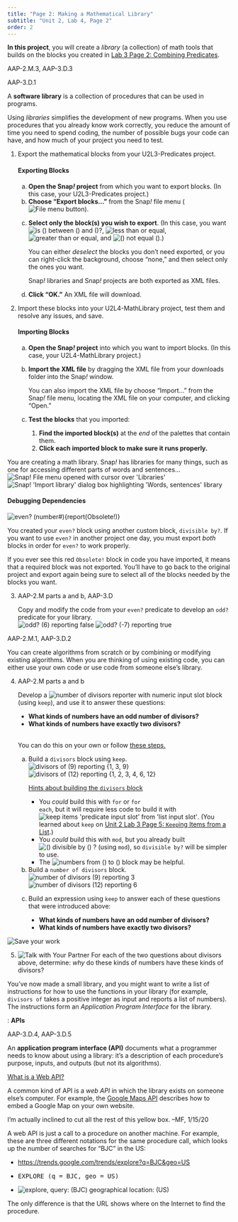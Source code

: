 ```yaml
---
title: "Page 2: Making a Mathematical Library"
subtitle: "Unit 2, Lab 4, Page 2"
order: 2
---
```


::: learn
<strong>In this project</strong>, you will create a <em>library</em> (a
collection) of math tools that builds on the blocks you created in
<a href="/unit-2/lab-3/2-combining-predicates.html" title="Lab 3 Page 2: Combining Predicates">Lab
3 Page 2: Combining Predicates</a>.
:::

::: ap-standard
AAP-2.M.3, AAP-3.D.3
:::

::: vocabBig
::: commentBig
AAP-3.D.1
:::

<p>A <strong>software library</strong> is a collection of procedures
that can be used in programs.</p>
:::

<p>Using <em>libraries</em> simplifies the development of new programs.
When you use procedures that you already know work correctly, you reduce
the amount of time you need to spend coding, the number of possible bugs
your code can have, and how much of your project you need to test.</p>

::: {#first .forYouToDo}
<ol>

<li>

Export the mathematical blocks from your U2L3-Predicates project.

::: narrower
<h4><strong>Exporting Blocks</strong></h4>

<ol type="a">

<li><strong>Open the Snap<em>!</em> project</strong> from which you want
to export blocks. (In this case, your U2L3-Predicates project.)</li>

<li><strong>Choose "Export blocks..."</strong> from the Snap<em>!</em>
file menu
(<img src="/img/1-introduction/file_button.png" title="File menu button" alt="File menu button" class="inline"/>).</li>

<li>

<strong>Select only the block(s) you wish to export</strong>. (In this
case, you want
<img src="/img/2-complexity/between.png" title="is () between () and ()?" alt="is () between () and ()?" class="inline nopadtb"/>,
<img src="/img/blocks/less-than-or-equal.png" title="less than or equal" alt="less than or equal" class="inline nopadtb"/>,
<img src="/img/blocks/greater-than-or-equal.png" title="greater than or equal" alt="greater than or equal" class="inline nopadtb"/>,
and
<img src="/img/2-complexity/not-equal.png" title="() not equal ()" alt="() not equal ()" class="inline nopadtb"/>.)

::: endnote
You can either <em>deselect</em> the blocks you don't need exported, or
you can right-click the background, choose "none," and then select only
the ones you want.
:::

</li>

::: sidenoteBig
Snap<em>!</em> libraries and Snap<em>!</em> projects are both exported
as XML files.
:::

<li><strong>Click "OK."</strong> An XML file will download.</li>

</ol>
:::

</li>

<li>

Import these blocks into your U2L4-MathLibrary project, test them and
resolve any issues, and save.

::: narrower
<h4><strong>Importing Blocks</strong></h4>

<ol type="a">

<li><strong>Open the Snap<em>!</em> project</strong> into which you want
to import blocks. (In this case, your U2L4-MathLibrary project.)</li>

<li>

<strong>Import the XML file</strong> by dragging the XML file from your
downloads folder into the Snap<em>!</em> window.

::: endnote
You can also import the XML file by choose "Import..." from the
Snap<em>!</em> file menu, locating the XML file on your computer, and
clicking "Open."
:::

</li>

<li>

<strong>Test the blocks</strong> that you imported:

<ol>

<li><strong>Find the imported block(s)</strong> at the <em>end</em> of
the palettes that contain them.</li>

<li><strong>Click each imported block to make sure it runs
properly.</strong></li>

</ol>

</li>

</ol>
:::

</li>

</ol>
:::

::: endnote
You are creating a math library. Snap<em>!</em> has libraries for many
things, such as one for accessing different parts of words and
sentences...<br />
<img src="/img/6-computers/libraries-1.png" title="Snap! File menu opened with cursor over &apos;Libraries&apos;" alt="Snap! File menu opened with cursor over &apos;Libraries&apos;" class="indent"/>
<img src="/img/6-computers/libraries-words.png" title="Snap! &apos;Import library&apos; dialog box highlighting &apos;Words, sentences&apos; library" alt="Snap! &apos;Import library&apos; dialog box highlighting &apos;Words, sentences&apos; library" class="indent"/>
:::

::: takeNote
<h4><strong>Debugging<a name="dependencies" class="anchor"> </a>Dependencies</strong></h4>

<img src="/img/2-complexity/even-obsolete.png" title="even? (number#){report(Obsolete!)}" alt="even? (number#){report(Obsolete!)}" class="imageRight"/>

<p>You created your <code>even?</code> block using another custom block,
<code>divisible by?</code>. If you want to use <code>even?</code> in
another project one day, you must export <em>both</em> blocks in order
for <code>even?</code> to work properly.</p>

<p>If you ever see this red <code>Obsolete!</code> block in code you
have imported, it means that a required block was not exported. You'll
have to go back to the original project and export again being sure to
select all of the blocks needed by the blocks you want.</p>
:::

::: forYouToDo
<ol start="3">

<li>

::: ap-standard
AAP-2.M parts a and b, AAP-3.D
:::

Copy and modify the code from your <code>even?</code> predicate to
develop an <code>odd?</code> predicate for your library.<br />
<img src="/img/2-complexity/odd-6-reporting.png" title="odd? (6) reporting false" alt="odd? (6) reporting false" class="indent"/>
<img src="/img/2-complexity/odd--7-reporting.png" title="odd? (-7) reporting true" alt="odd? (-7) reporting true" class="indent"/>

</li>

</ol>
:::

::: ap-standard
AAP-2.M.1, AAP-3.D.2
:::

<p>You can create algorithms from scratch or by combining or modifying
existing algorithms. When you are thinking of using existing code, you
can either use your own code or use code from someone else's
library.</p>

::: forYouToDo
<ol start="4">

<li>

::: ap-standard
AAP-2.M parts a and b
:::

Develop a
<img src="/img/2-complexity/number-of-divisors.png" title="number of divisors reporter with numeric input slot" alt="number of divisors reporter with numeric input slot"/>
block (using <code>keep</code>), and use it to answer these questions:

<ul style="list-style-type: disc">

<li><strong>What kinds of numbers have an odd number of
divisors?</strong></li>

<li><strong>What kinds of numbers have exactly two
divisors?</strong></li>

</ul>

<br /> You can do this on your own or follow
<a href="#hint-steps" data-toggle="collapse" title="the steps for building the 'number of divisors' block">these
steps.</a>

::: {#hint-steps .collapse}
<ol type="a">

<li>

Build a <code>divisors</code> block using <code>keep</code>.<br />
<img src="/img/2-complexity/divisors-9-reporting.png" title="divisors of (9) reporting {1, 3, 9}" alt="divisors of (9) reporting {1, 3, 9}" class="indent"/>
<img src="/img/2-complexity/divisors-12-reporting.png" title="divisors of (12) reporting {1, 2, 3, 4, 6, 12}" alt="divisors of (12) reporting {1, 2, 3, 4, 6, 12}" class="indent"/>

::: endnote
<a href="#hint-divisors" data-toggle="collapse" title="Hints about building the divisors block">Hints
about building the <code>divisors</code> block</a>

::: {#hint-divisors .collapse}
<ul>

<li>You <em>could</em> build this with <code>for</code> or <code>for
each</code>, but it will require less code to build it with
<img src="/img/blocks/keep.png" title="keep items &apos;predicate input slot&apos; from &apos;list input slot&apos;" alt="keep items &apos;predicate input slot&apos; from &apos;list input slot&apos;" class="nopadtb"/>.
(You learned about <code>keep</code> on
<a href="/unit-2/lab-3/5-keeping-list-items.html" title="Unit 2 Lab 3 Page 5: Keeping Items from a List">Unit
2 Lab 3 Page 5: <code>Keep</code>ing Items from a List</a>.)</li>

<li>You <em>could</em> build this with <code>mod</code>, but you already
built
<img src="/img/2-complexity/divisible-by.png" title="() divisible by () ?" alt="() divisible by () ?" class="nopadtb"/>
(using <code>mod</code>), so <code>divisible by?</code> will be simpler
to use.</li>

<li>The
<img src="/img/blocks/numbers-from-to.png" title="numbers from () to ()" alt="numbers from () to ()" class="inline"/>
block may be helpful.</li>

</ul>
:::
:::

</li>

<li>Build a <code>number of divisors</code> block.<br />
<img src="/img/2-complexity/number-of-divisors-9-reporting.png" title="number of divisors (9) reporting 3" alt="number of divisors (9) reporting 3" class="indent"/>
<img src="/img/2-complexity/number-of-divisors-12-reporting.png" title="number of divisors (12) reporting 6" alt="number of divisors (12) reporting 6" class="indent"/></li>

<li>

Build an expression using <code>keep</code> to answer each of these
questions that were introduced above:

<ul style="list-style-type: disc">

<li><strong>What kinds of numbers have an odd number of
divisors?</strong></li>

<li><strong>What kinds of numbers have exactly two
divisors?</strong></li>

</ul>

</li>

</ol>
:::

</li>

</ol>
:::

<img src="/img/icons/save-now.png" title="Save your work" alt="Save your work" class="inline"/>

::: ifTime
<ol start="5">

<li><img src="/img/icons/talk-with-your-partner.png" title="Talk with Your Partner" alt="Talk with Your Partner" class="inline"/>
For each of the two questions about divisors above, determine:
<em>why</em> do these kinds of numbers have these kinds of
divisors?</li>

</ol>
:::

<p>You've now made a small library, and you might want to write a list
of instructions for how to use the functions in your library (for
example, <code>divisors of</code> takes a positive integer as input and
reports a list of numbers). The instructions form an <em>Application
Program Interface</em> for the library.</p>

::: vocabFullWidth
: <strong>APIs</strong>

::: ap-standard
AAP-3.D.4, AAP-3.D.5
:::

<p>An <strong>application program interface (API)</strong> documents
what a programmer needs to know about using a library: it's a
description of each procedure's purpose, inputs, and outputs (but not
its algorithms).</p>

::: endnote
<a href="#hint-webAPI" data-toggle="collapse" title="What is a Web API?">What
is a Web API?</a>

::: {#hint-webAPI .collapse}
<p>A common kind of API is a <em>web API</em> in which the library
exists on someone else's computer. For example, the
<a href="https://developers.google.com/maps/documentation/embed/start" title="Google Maps API" target="_blank">Google
Maps API</a> describes how to embed a Google Map on your own
website.</p>

::: todo
I'm actually inclined to cut all the rest of this yellow box. --MF,
1/15/20
:::

<p>

A web API is just a call to a procedure on another machine. For example,
these are three different notations for the same procedure call, which
looks up the number of searches for "BJC" in the US:

<ul>

<li><a href="https://trends.google.com/trends/explore?q=BJC&geo=US" title="https://trends.google.com/trends/explore?q=BJC&amp;geo=US" target="_blank">https://trends.google.com/trends/explore?q=BJC&geo=US</a></li>

<li>

```{=html}
<pre class="inline">EXPLORE (q = BJC, geo = US) </pre>
```
</li>

<li><img src="/img/6-computers/explore-api-example.png" title="explore, query: (BJC) geographical location: (US)" alt="explore, query: (BJC) geographical location: (US)"/></li>

</ul>

The only difference is that the URL shows where on the Internet to find
the procedure.

</p>
:::
:::
:::

